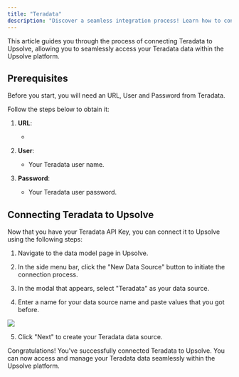 ```yaml
---
title: "Teradata"
description: "Discover a seamless integration process! Learn how to connect Teradata to Upsolve effortlessly for streamlined transactions."
---
```


This article guides you through the process of connecting Teradata to Upsolve, allowing you to seamlessly access your Teradata data within the Upsolve platform.

## Prerequisites

Before you start, you will need an URL, User and Password from Teradata.

Follow the steps below to obtain it:

1. **URL**:

   -

2. **User**:

   - Your Teradata user name.

3. **Password**:
   - Your Teradata user password.

## Connecting Teradata to Upsolve

Now that you have your Teradata API Key, you can connect it to Upsolve using the following steps:

1. Navigate to the data model page in Upsolve.

2. In the side menu bar, click the "New Data Source" button to initiate the connection process.

3. In the modal that appears, select "Teradata" as your data source.

4. Enter a name for your data source name and paste values that you got before.

<img src="https://cdn.peaka.com/integrations/teradata-1.png" />

5. Click "Next" to create your Teradata data source.

Congratulations! You've successfully connected Teradata to Upsolve. You can now access and manage your Teradata data seamlessly within the Upsolve platform.
